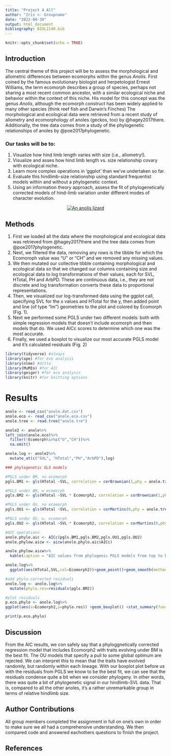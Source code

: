 ```yaml
---
title: "Project 4 All"
author: "Iris <- Groupname"
date: "2022-09-30"
output: html_document
bibliography: BIOL2140.bib
---
```


```r
knitr::opts_chunk$set(echo = TRUE)
```

## Introduction 

The central theme of this project will be to assess the morphological and allometric differences between ecomorphs within the genus *Anolis*. First coined by the famous evolutionary biologist and herpetologist Ernest Williams, the term ecomorph describes a group of species, perhaps not sharing a most recent common ancestor, with a similar ecological niche and behavior within the context of this niche. His model for this concept was the genus *Anolis*, although the ecomorph construct has been widely applied to many other species (think reef fish and Darwin’s Finches) The morphological and ecological data were retrieved from a recent study of allometry and ecomorphology of anoles (geckos, too) by @hagey2017there. Additionally, the tree data comes from a study of the phylogenetic relationships of anoles by @poe2017phylogenetic.

### Our tasks will be to:

  1. Visualize how hind limb length varies with size (i.e., allometry!).
  2. Visualize and asses how hind limb length vs. size relationship covary with ecological niche.
  3. Learn more complex operations in 'ggplot' than we’ve undertaken so far.
  4. Evaluate this hindlimb-size relationship using standard frequentist models within and without a phylogenetic context.
  5. Using an information theory approach, assess the fit of phylogenetically corrected models of hind-limb variation under different modes of character evolution.

<center>
[![An anolis lizard](https://images.pexels.com/photos/13579344/pexels-photo-13579344.jpeg?cs=srgb&dl=pexels-janice-carriger-13579344.jpg&fm=jpg)](https://images.pexels.com/photos/13579344/pexels-photo-13579344.jpeg?cs=srgb&dl=pexels-janice-carriger-13579344.jpg&fm=jpg)
</center>

## Methods

  1. First we loaded all the data where the morphological and ecological data was retrieved from @hagey2017there and the tree data comes from @poe2017phylogenetic.
  2. Next, we filtered the data, removing any rows is the tibble for which the Ecomoroph value was “U” or “CH” and we removed any missing values.
  3. We then mutated our collective tibble containing morphological and ecological data so that we changed our columns containing size and ecological data to log transformations of their values, each for SVL, HTotal, PH and ArbPD. These are continuous data, i.e., they are not discrete and log transformation converts these data to proportional representations. 
  3. Then, we visualized our log-transformed data using the ggplot call, specifying SVL for the x values and HTotal for the y, then added point and line (of type "lm") geometries to the plot and colored by Ecomorph (Fig. 1).
  4. Next we performed some PGLS under two different models: both with simple regression models that doesn’t include ecomorph and then models that do. We used AICc scores to determine which one was the most accurate. 
  5. Finally, we used a boxplot to visualize our most accurate PGLS model and it's calculated residuals (Fig. 2)




```r
library(tidyverse) #always
library(ape) #for evo analysis
library(nlme) #ditto
library(MuMIn) #for AIC
library(geiger) #for eco analysis
library(knitr) #for knitting options
```

# Results

```r
anole <- read_csv("anole.dat.csv")
anole.eco <- read_csv("anole.eco.csv")
anole.tree <- read.tree("anole.tre")
```

```r
anole2 <- anole%>%
left_join(anole.eco)%>%
  filter(!Ecomorph%in%c("U","CH"))%>%
  na.omit()

anole.log <- anole2%>%
  mutate_at(c("SVL", "HTotal","PH","ArbPD"),log)
```

```r
### phylogenetic GLS models

#PGLS under BM, no ecomorph
pgls.BM1 <- gls(HTotal ~SVL, correlation = corBrownian(1,phy = anole.tree,form=~Species),data = anole.log, method = "ML")

#PGLS under BM, w ecomorph
pgls.BM2 <- gls(HTotal ~SVL * Ecomorph2, correlation = corBrownian(1,phy = anole.tree,form=~Species),data = anole.log, method = "ML")

#PGLS under OU, no ecomorph
pgls.OU1 <- gls(HTotal ~SVL, correlation = corMartins(0,phy = anole.tree,form=~Species),data = anole.log, method = "ML")

#PGLS under OU, w, ecomorph
pgls.OU2 <- gls(HTotal ~SVL * Ecomorph2, correlation = corMartins(0,phy = anole.tree,form=~Species),data = anole.log, method = "ML")
```

```r
#AIC operations
anole.phylo.aic <- AICc(pgls.BM1,pgls.BM2,pgls.OU1,pgls.OU2)
anole.phylow.aicw <- aicw(anole.phylo.aic$AICc)
```

```r
anole.phylow.aicw%>%
  kable(caption = "AIC values from phylogenic PGLS models from top to bottom as: PGLS under BM,= no ecomorph , PGLS under BM w ecomorph , PGLS under OU no ecomorph , and PGLS under OU w ecomorph")
```


```r
anole.log%>%
  ggplot(aes(HTotal,SVL,col=Ecomorph2))+geom_point()+geom_smooth(method="lm")
```

```r
#add phylo-corrected residuals
anole.log <- anole.log%>%
  mutate(phylo.res=residuals(pgls.BM2))
```

```r
#plot residuals
p.eco.phylo <- anole.log%>%
ggplot(aes(x=Ecomorph2,y=phylo.res)) +geom_boxplot() +stat_summary(fun=mean, geom="point", size=3)

print(p.eco.phylo)

```

## Discussion

From the AIC results, we con safely say that a phyloggnetically corrected regression model that includes Ecomorph2 with traits evolving under BM is the best fit. The OU models that specify a pull to some global optimum are rejected. We can interpret this to mean that the traits have evolved randomly, but randomly within each lineage.
With our boxplot plot before us with the residuals from PGLS we know to be the best fit, we can see that the residuals condense quite a bit when we consider phylogeny. In other words, there was quite a bit of phylogenetic signal in our hindlimb-SVL data. That is, compared to all the other anoles, it’s a rather unremarkable group in terms of relative hindlimb size.



## Author Contributions

All group members completed the assignment in full on one's own in order to make sure we all had a comprehensive understanding. We then compared code and answered eachothers questions to finish the project.

## References

